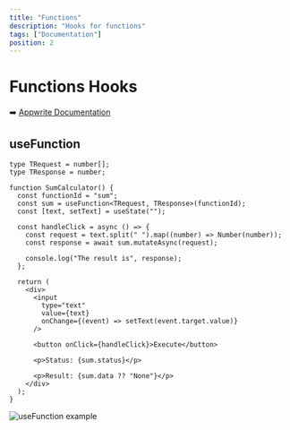 ```yaml
---
title: "Functions"
description: "Hooks for functions"
tags: ["Documentation"]
position: 2
---
```


# Functions Hooks

➡️ [Appwrite Documentation](https://appwrite.io/docs/client/functions)

## useFunction

```tsx
type TRequest = number[];
type TResponse = number;

function SumCalculator() {
  const functionId = "sum";
  const sum = useFunction<TRequest, TResponse>(functionId);
  const [text, setText] = useState("");

  const handleClick = async () => {
    const request = text.split(" ").map((number) => Number(number));
    const response = await sum.mutateAsync(request);

    console.log("The result is", response);
  };

  return (
    <div>
      <input
        type="text"
        value={text}
        onChange={(event) => setText(event.target.value)}
      />

      <button onClick={handleClick}>Execute</button>

      <p>Status: {sum.status}</p>

      <p>Result: {sum.data ?? "None"}</p>
    </div>
  );
}
```

![useFunction example](/docs/functions/images/useFunction.gif)

